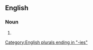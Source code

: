 ==English==

===Noun===
{{head|en|noun plural form}}

# {{plural of|adequacy|lang=en}}

[[Category:English plurals ending in "-ies"]]